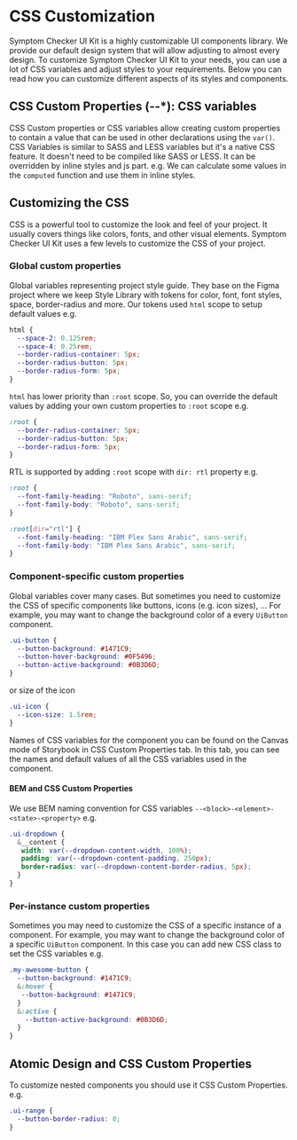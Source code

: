 
<Meta title="Getting Started/Development Guide/CSS Customization"/>

# CSS Customization

Symptom Checker UI Kit is a highly customizable UI components library. We provide our default design system that will allow adjusting to almost every design.
To customize Symptom Checker UI Kit to your needs, you can use a lot of CSS variables and adjust styles to your requirements.
Below you can read how you can customize different aspects of its styles and components.

<PageOutline/>

## CSS Custom Properties (--*): CSS variables
CSS Custom properties or CSS variables allow creating custom properties to contain a value that can be used in other declarations using the `var()`.
CSS Variables is similar to SASS and LESS variables but it's a native CSS feature. It doesn't need to be compiled like SASS or LESS.
It can be overridden by inline styles and js part. e.g. We can calculate some values in the `computed` function and use them in inline styles.

##  Customizing the CSS
CSS is a powerful tool to customize the look and feel of your project. It usually covers things like colors, fonts, and other visual elements.
Symptom Checker UI Kit uses a few levels to customize the CSS of your project.

### Global custom properties
Global variables representing project style guide. They base on the Figma project where we keep Style Library with tokens for color, font, font styles, space, border-radius and more.
Our tokens used `html` scope to setup default values e.g.

```scss
html {
  --space-2: 0.125rem;
  --space-4: 0.25rem;
  --border-radius-container: 5px;
  --border-radius-button: 5px;
  --border-radius-form: 5px;
}
```

`html` has lower priority than `:root` scope. So, you can override the default values by adding your own custom properties to `:root` scope e.g.

```scss
:root {
  --border-radius-container: 5px;
  --border-radius-button: 5px;
  --border-radius-form: 5px;
}
```

RTL is supported by adding `:root` scope with `dir: rtl` property e.g.

```scss
:root {
  --font-family-heading: "Roboto", sans-serif;
  --font-family-body: "Roboto", sans-serif;
}

:root[dir="rtl"] {
  --font-family-heading: "IBM Plex Sans Arabic", sans-serif;
  --font-family-body: "IBM Plex Sans Arabic", sans-serif;
}
```

### Component-specific custom properties
Global variables cover many cases. But sometimes you need to customize the CSS of specific components like buttons, icons (e.g. icon sizes), ...
For example, you may want to change the background color of a every `UiButton` component.

```scss
.ui-button {
  --button-background: #1471C9;
  --button-hover-background: #0F5496;
  --button-active-background: #0B3D6D;
}
```

or size of the icon

```scss
.ui-icon {
  --icon-size: 1.5rem;
}
```

Names of CSS variables for the component you can be found on the Canvas mode of Storybook in CSS Custom Properties tab.
In this tab, you can see the names and default values of all the CSS variables used in the component.

#### BEM and CSS Custom Properties
We use BEM naming convention for CSS variables `--<block>-<element>-<state>-<property>` e.g.

```scss
.ui-dropdown {
  &__content {
   width: var(--dropdown-content-width, 100%);
   padding: var(--dropdown-content-padding, 250px);
   border-radius: var(--dropdown-content-border-radius, 5px);
  }
}
```

### Per-instance custom properties
Sometimes you may need to customize the CSS of a specific instance of a component.
For example, you may want to change the background color of a specific `UiButton` component.
In this case you can add new CSS class to set the CSS variables e.g.

```scss
.my-awesome-button {
  --button-background: #1471C9;
  &:hover {
   --button-background: #1471C9;
  }
  &:active {
    --button-active-background: #0B3D6D;
  }
}
```

## Atomic Design and CSS Custom Properties
To customize nested components you should use it CSS Custom Properties. e.g.

```scss
.ui-range {
  --button-border-radius: 0;
}
```
